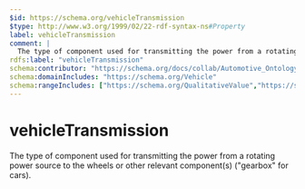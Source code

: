 ```yaml
---
$id: https://schema.org/vehicleTransmission
$type: http://www.w3.org/1999/02/22-rdf-syntax-ns#Property
label: vehicleTransmission
comment: |
  The type of component used for transmitting the power from a rotating power source to the wheels or other relevant component(s) ("gearbox" for cars).
rdfs:label: "vehicleTransmission"
schema:contributor: "https://schema.org/docs/collab/Automotive_Ontology_Working_Group"
schema:domainIncludes: "https://schema.org/Vehicle"
schema:rangeIncludes: ["https://schema.org/QualitativeValue","https://schema.org/Text","https://schema.org/URL"]
---
```


# vehicleTransmission

The type of component used for transmitting the power from a rotating power source to the wheels or other relevant component(s) ("gearbox" for cars).


